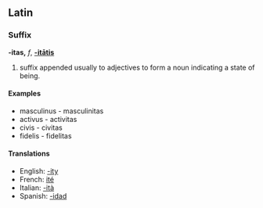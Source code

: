 ==Latin==
===Suffix===
'''-itas,''' ''f'',  '''[[Wiktionary Appendix:Latin third declension|-itātis]]'''

# suffix appended usually to adjectives to form a noun indicating a state of being.

====Examples====
*masculinus - masculinitas
*activus - activitas
*civis - civitas
*fidelis - fidelitas

====Translations====
*English: [[-ity]]
*French: [[ité]]
*Italian: [[-ità]]
*Spanish: [[-idad]]